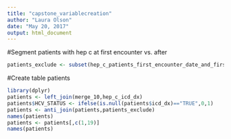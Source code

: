 ---
title: "capstone_variablecreation"
author: "Laura Olson"
date: "May 20, 2017"
output: html_document
---

#Segment patients with hep c at first encounter vs. after

```{r}
patients_exclude <- subset(hep_c_patients_first_encounter_date_and_first_hep_c_icd_code, EncountervsICD == "FALSE")
```

#Create table patients

```{r}
library(dplyr)
patients <- left_join(merge_10,hep_c_icd_dx)
patients$HCV_STATUS <- ifelse(is.null(patients$icd_dx)=="TRUE",0,1)
patients <- anti_join(patients,patients_exclude)
names(patients)
patients <- patients[,c(1,19)]
names(patients)


```

